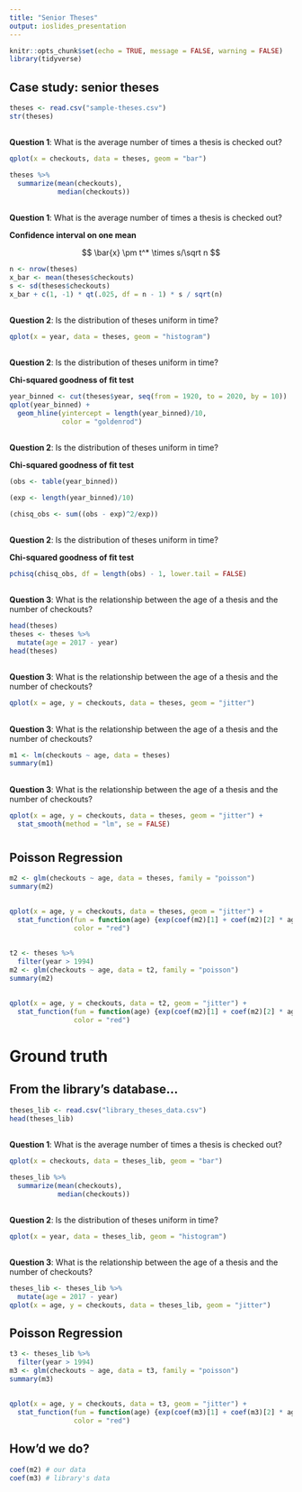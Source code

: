 ```yaml
---
title: "Senior Theses"
output: ioslides_presentation
---
```


```r
knitr::opts_chunk$set(echo = TRUE, message = FALSE, warning = FALSE)
library(tidyverse)
```

## Case study: senior theses

```r
theses <- read.csv("sample-theses.csv")
str(theses)
```


## {.build .smaller}

**Question 1**: What is the average number of times a thesis is checked out?

```r
qplot(x = checkouts, data = theses, geom = "bar")
```

```r
theses %>%
  summarize(mean(checkouts),
            median(checkouts))
```

## {.build}

**Question 1**: What is the average number of times a thesis is checked out?

**Confidence interval on one mean **

$$
\bar{x} \pm t^* \times s/\sqrt n
$$

```r
n <- nrow(theses)
x_bar <- mean(theses$checkouts)
s <- sd(theses$checkouts)
x_bar + c(1, -1) * qt(.025, df = n - 1) * s / sqrt(n)
```


## {.build .smaller}

**Question 2**: Is the distribution of theses uniform in time?

```r
qplot(x = year, data = theses, geom = "histogram")
```


## {.build .smaller}

**Question 2**: Is the distribution of theses uniform in time?

**Chi-squared goodness of fit test **

```r
year_binned <- cut(theses$year, seq(from = 1920, to = 2020, by = 10))
qplot(year_binned) + 
  geom_hline(yintercept = length(year_binned)/10, 
             color = "goldenrod")
```

## {.build .smaller}

**Question 2**: Is the distribution of theses uniform in time?

**Chi-squared goodness of fit test **

```r
(obs <- table(year_binned))
```

```r
(exp <- length(year_binned)/10)
```

```r
(chisq_obs <- sum((obs - exp)^2/exp))
```

## {.build .smaller}

**Question 2**: Is the distribution of theses uniform in time?

**Chi-squared goodness of fit test **

```r
pchisq(chisq_obs, df = length(obs) - 1, lower.tail = FALSE)
```


## {.build .smaller}

**Question 3**: What is the relationship between the age of a thesis and the number of checkouts?

```r
head(theses)
theses <- theses %>%
  mutate(age = 2017 - year)
head(theses)
```

## {.build .smaller}

**Question 3**: What is the relationship between the age of a thesis and the number of checkouts?

```r
qplot(x = age, y = checkouts, data = theses, geom = "jitter")
```

## {.build .smaller}

**Question 3**: What is the relationship between the age of a thesis and the number of checkouts?

```r
m1 <- lm(checkouts ~ age, data = theses)
summary(m1)
```

## {.build .smaller}

**Question 3**: What is the relationship between the age of a thesis and the number of checkouts?

```r
qplot(x = age, y = checkouts, data = theses, geom = "jitter") +
  stat_smooth(method = "lm", se = FALSE)
```


#



## Poisson Regression {.build .smaller}

```r
m2 <- glm(checkouts ~ age, data = theses, family = "poisson")
summary(m2)
```

## {.build .smaller}

```r
qplot(x = age, y = checkouts, data = theses, geom = "jitter") +
  stat_function(fun = function(age) {exp(coef(m2)[1] + coef(m2)[2] * age)},
                color = "red")
```

## {.build .smaller}

```r
t2 <- theses %>%
  filter(year > 1994)
m2 <- glm(checkouts ~ age, data = t2, family = "poisson")
summary(m2)
```

## {.build .smaller}

```r
qplot(x = age, y = checkouts, data = t2, geom = "jitter") +
  stat_function(fun = function(age) {exp(coef(m2)[1] + coef(m2)[2] * age)},
                color = "red")
```



# Ground truth

## From the library's database...{.build .smaller}

```r
theses_lib <- read.csv("library_theses_data.csv")
head(theses_lib)
```

## {.build .smaller}

**Question 1**: What is the average number of times a thesis is checked out?

```r
qplot(x = checkouts, data = theses_lib, geom = "bar")
```

```r
theses_lib %>%
  summarize(mean(checkouts),
            median(checkouts))
```

## {.build .smaller}

**Question 2**: Is the distribution of theses uniform in time?

```r
qplot(x = year, data = theses_lib, geom = "histogram")
```

## {.build .smaller}

**Question 3**: What is the relationship between the age of a thesis and the number of checkouts?

```r
theses_lib <- theses_lib %>%
  mutate(age = 2017 - year)
qplot(x = age, y = checkouts, data = theses_lib, geom = "jitter")
```



## Poisson Regression {.build .smaller}

```r
t3 <- theses_lib %>%
  filter(year > 1994)
m3 <- glm(checkouts ~ age, data = t3, family = "poisson")
summary(m3)
```

## {.build .smaller}

```r
qplot(x = age, y = checkouts, data = t3, geom = "jitter") +
  stat_function(fun = function(age) {exp(coef(m3)[1] + coef(m3)[2] * age)},
                color = "red")
```

## How'd we do?

```r
coef(m2) # our data
coef(m3) # library's data
```


